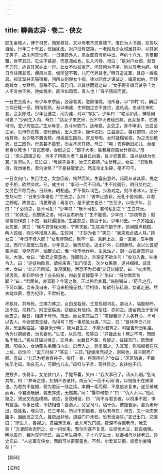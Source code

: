 ```yaml
---
---
---
```

title: 聊斋志异 · 卷二 · 侠女
---

顾生金陵人，博于材艺，而家綦贫。又以母老不忍离膝下。惟日为人书画，受贽以自给。行年二十有五，伉俪犹虚。对户旧有空第，一老妪及少女税居其中，以其家无男子，故未问其谁何。一日偶自外入，见女郎自母房中出，年约十八九，秀曼都雅，世罕其匹，见生不甚避，而意凛如也。生入问母。母曰：“是对户女郎，就吾乞刀尺，适言其家亦止一母。此女不似贫家产。问其何为不字，则以母老为辞。明日当往拜其母，便风以意，倘所望不著，儿可代养其老。”明日造其室，其母一聋媪耳。视其室并无隔宿粮，问所业则仰女十指。徐以同食之谋试之，媪意似纳，而转商其女；女默然，意殊不乐。母乃归。详其状而疑之曰：“女子得非嫌吾贫乎？为人不言亦不笑，艳如桃李，而冷如霜雪，奇人也！”母子猜叹而罢。

一日生坐斋头，有少年来求画，姿容甚美，意颇儇佻。诘所自，以“邻村”对。嗣后三两日辄一至。稍稍稔熟，渐以嘲谑，生狎抱之亦不甚拒，遂私焉。由此往来昵甚。会女郎过，少年目送之，问为谁，对以“邻女”。少年曰：“艳丽如此，神情何可畏？”少间生入内，母曰：“适女子来乞米，云不举火者经日矣。此女至孝，贫极可悯，宜少周恤之。”生从母言，负斗米款门，达母意。女受之，亦不申谢。日尝至生家，见母作衣履，便代缝纫，出入堂中，操作如妇。生益德之。每获馈饵，必分给其母，女亦略不置齿颊。母适疽生隐处，宵旦号啕。女时就榻省视，为之洗创敷药，日三四作。母意甚不自安，而女不厌其秽。母曰：“唉！安得新妇如儿，而奉老身以死也！”言讫悲哽，女慰之曰：“郎子大孝，胜我寡母孤女什百矣。”母曰：“床头蹀躞之役，岂孝子所能为者？且身已向暮，旦夕犯雾露，深以祧续为忧耳。”言间生入，母泣曰：“亏娘子良多，汝无忘报德。”生伏拜之。女曰：“君敬我母，我勿谢也，君何谢焉？”于是益敬爱之。然其举止生硬，毫不可干。

一日女出门，生目注之，女忽回首，嫣然而笑。生喜出意外，趋而从诸其家，挑之亦不拒，欣然交欢。已，戒生曰：“事可一而不可再。”生不应而归。明日又约之，女厉色不顾而去。日频来，时相遇，并不假以词色。少游戏之，则冷语冰人。忽于空处问生：“日来少年谁也？”生告之。女曰：“彼举止态状，无礼于妾频矣。以君之狎昵，故置之。请更寄语：再复尔，是不欲生也已！”生至夕，以告少年，且曰：“子必慎之，是不可犯！”少年曰：“既不可犯，君何私犯之？”生白其无。曰：“如其无。则猥亵之语，何以达君听哉？”生不能答。少年曰：“亦烦寄告：假惺惺勿作态；不然，我将遍播扬。”生甚怒之，情见于色，少年乃去。一夕方独坐，女忽至，笑曰：“我与君情缘未断，宁非天数。”生狂喜而抱于怀，欻闻履声籍籍，两人惊起，则少年推扉入矣。生惊问：“子胡为者？”笑曰：“我来观贞洁人耳。”顾女曰：“今日不怪人耶？”女眉竖颊红，默不一语，急翻上衣，露一革囊，应手而出，而尺许晶莹匕首也。少年见之，骇而却走。追出户外，四顾渺然。女以匕首望空抛掷，戛然有声，灿若长虹，俄一物堕地作响。生急烛之，则一白狐身首异处矣。大骇。女曰：“此君之娈童也。我固恕之，奈渠定不欲生何！”收刃入囊。生曳令入，曰：“适妖物败意，请俟来宵。”出门径去。次夕女果至，遂共绸缪。诘其术，女曰：“此非君所知。宜须慎秘，泄恐不为君福”又订以嫁娶，曰：“枕席焉，提汲焉，非妇伊何也？业夫妇矣，何必复言嫁娶乎？”生曰：“将勿憎吾贫耶？”曰：“君固贫，妾富耶？今宵之聚，正以怜君贫耳。”临别嘱曰：“苟且之行，不可以屡。当来我自来，不当来相强无益。”后相值，每欲引与私语，女辄走避。然衣绽炊薪，悉为纪理，不啻妇也。

积数月，其母死，生竭力葬之。女由是独居。生意孤寝可乱，逾垣入，隔窗频呼，迄不应。视其门，则空室扁焉。窃疑女有他约。夜复往，亦如之。遂留佩玉于窗间而去之。越日，相遇于母所。既出，而女尾其后曰：“君疑妾耶？人各有心，不可以告人。今欲使君无疑，乌得可？然一事烦急为谋。”问之，曰：“妾体孕已八月矣，恐旦晚临盆。‘妾身未分明’，能为君生之，不能为君育之。可密告母觅乳媪，伪为讨螟蛉者，勿言妾也。”生诺，以告母。母笑曰：“异哉此女！聘之不可，而顾私于我儿。”喜从其谋以待之。又月余，女数日不至，母疑之，往探其门，萧萧闭寂。叩良久，女始蓬头垢面自内出。启而入之，则复阖之。入其室，则呱呱者在床上矣。母惊问：“诞几时矣？”答云：“三日。”捉绷席而视之，则男也，且丰颐而广额。喜曰：“儿已为老身育孙子，伶仃一身，将焉所托？”女曰：“区区隐衷，不敢掬示老母。俟夜无人，可即抱儿去。”母归与子言，窃共异之。夜往抱子归。

更数夕，夜将半，女忽款门入，手提革囊，笑曰：“我大事已了，请从此别。”急询其故，曰：“养母之德，刻刻不去诸怀。向云‘可一而不可再’者，以相报不在床第也。为君贫不能婚，将为君延一线之续。本期一索而得，不意信水复来，遂至破戒而再。今君德既酬，妾志亦遂，无憾矣。”问：“囊中何物？”曰：“仇人头耳。”检而窥之，须发交而血模糊。骇绝，复致研诘。曰：“向不与君言者，以机事不密，惧有宣泄。今事已成，不妨相告：妾浙人。父官司马，陷于仇，彼籍吾家。妾负老母出，隐姓名，埋头项，已三年矣。所以不即报者，徒以有母在；母去，又一块肉累腹中，因而迟之又久。曩夜出非他，道路门户未稔，恐有讹误耳。”言已出门，又嘱曰：“所生儿，善视之。君福薄无寿，此儿可光门闾。夜深不得惊老母，我去矣！”方凄然欲询所之，女一闪如电，瞥尔间遂不复见。生叹惋木立，若丧魂魄。明以告母，相为叹异而已。后三年生果卒。子十八举进士，犹奉祖母以终老云。异史氏曰：“人必室有侠女，而后可以畜娈童也。不然，尔爱其艾豭，彼爱尔娄猪矣！”

【翻译】

【注释】

